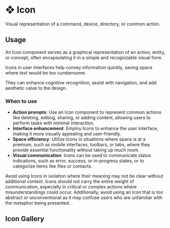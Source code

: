 
# ❖ Icon


Visual representation of a command, device, directory, or common action.

## Usage

An Icon component serves as a graphical representation of an action, entity, or concept, often encapsulating it in a simple and recognizable visual form.

Icons in user interfaces help convey information quickly, saving space where text would be too cumbersome. 

They can enhance cognitive recognition, assist with navigation, and add aesthetic value to the design.

### When to use
- **Action prompts**: Use an Icon component to represent common actions like deleting, editing, sharing, or adding content, allowing users to perform tasks with minimal interaction.
- **Interface enhancement**: Employ Icons to enhance the user interface, making it more visually appealing and user-friendly.
- **Space efficiency**: Utilize Icons in situations where space is at a premium, such as mobile interfaces, toolbars, or tabs, where they provide essential functionality without taking up much room.
- **Visual communication**: Icons can be used to communicate status indications, such as error, success, or in-progress states, or to categorize items like files or contacts.

Avoid using Icons in isolation where their meaning may not be clear without additional context. Icons should not carry the entire weight of communication, especially in critical or complex actions where misunderstandings could occur. Additionally, avoid using an Icon that is too abstract or unconventional as it may confuse users who are unfamiliar with the metaphor being presented.

## Icon Gallery

<IconGallery />